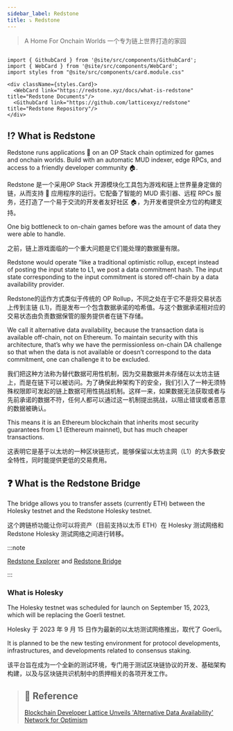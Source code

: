 ```yaml
---
sidebar_label: Redstone
title: ⤵️ Redstone
---
```


> A Home For Onchain Worlds 一个专为链上世界打造的家园

```mdx-code-block

import { GithubCard } from '@site/src/components/GithubCard';
import { WebCard } from '@site/src/components/WebCard';
import styles from "@site/src/components/card.module.css"

<div className={styles.Card}>
  <WebCard link="https://redstone.xyz/docs/what-is-redstone" title="Redstone Documents"/>
  <GithubCard link="https://github.com/latticexyz/redstone" title="Redstone Repository"/>
</div>

```

## ⁉️ What is Redstone

Redstone runs applications 🔨 on an OP Stack chain optimized for games and onchain worlds. Build with an automatic MUD indexer, edge RPCs, and access to a friendly developer community 🏠.

Redstone 是一个采用OP Stack 开源模块化工具包为游戏和链上世界量身定做的链，从而支持 🔨 应用程序的运行。它配备了智能的 MUD 索引器、远程 RPCs 服务，还打造了一个易于交流的开发者友好社区 🏠，为开发者提供全方位的构建支持。

One big bottleneck to on-chain games before was the amount of data they were able to handle.

之前，链上游戏面临的一个重大问题是它们能处理的数据量有限。

Redstone would operate “like a traditional optimistic rollup, except instead of posting the input state to L1, we post a data commitment hash. The input state corresponding to the input commitment is stored off-chain by a data availability provider.

Redstone的运作方式类似于传统的 OP Rollup，不同之处在于它不是将交易状态上传到主链 (L1)，而是发布一个包含数据承诺的哈希值。与这个数据承诺相对应的交易状态由负责数据保管的服务提供者在链下存储。

We call it alternative data availability, because the transaction data is available off-chain, not on Ethereum. To maintain security with this architecture, that’s why we have the permissionless on-chain DA challenge so that when the data is not available or doesn’t correspond to the data commitment, one can challenge it to be excluded.

我们把这种方法称为替代数据可用性机制，因为交易数据并未存储在以太坊主链上，而是在链下可以被访问。为了确保此种架构下的安全，我们引入了一种无须特殊权限即可发起的链上数据可用性挑战机制。这样一来，如果数据无法获取或者与先前承诺的数据不符，任何人都可以通过这一机制提出挑战，以阻止错误或者恶意的数据被确认。

This means it is an Ethereum blockchain that inherits most security guarantees from L1 (Ethereum mainnet), but has much cheaper transactions.

这表明它是基于以太坊的一种区块链形式，能够保留以太坊主网（L1）的大多数安全特性，同时能提供更低的交易费用。

## ❓ What is the Redstone Bridge

The bridge allows you to transfer assets (currently ETH) between the Holesky testnet and the Redstone Holesky testnet.

这个跨链桥功能让你可以将资产（目前支持以太币 ETH）在 Holesky 测试网络和 Redstone Holesky 测试网络之间进行转移。

:::note

[Redstone Explorer](https://explorer.holesky.redstone.xyz/) and [Redstone Bridge](https://redstone.xyz/deposit)

:::

### What is Holesky

The Holesky testnet was scheduled for launch on September 15, 2023, which will be replacing the Goerli testnet.

Holesky 于 2023 年 9 月 15 日作为最新的以太坊测试网络推出，取代了 Goerli。

It is planned to be the new testing environment for protocol developments, infrastructures, and developments related to consensus staking.

该平台旨在成为一个全新的测试环境，专门用于测试区块链协议的开发、基础架构构建，以及与区块链共识机制中的质押相关的各项开发工作。

> ## 🔐 Reference
>
> [Blockchain Developer Lattice Unveils 'Alternative Data Availability' Network for Optimism](https://www.coindesk.com/tech/2023/11/15/blockchain-developer-lattice-unveils-alternative-data-availability-network-for-optimism/)
